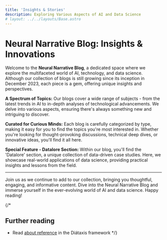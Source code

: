 ```yaml
---
title: 'Insights & Stories'
description: Exploring Various Aspects of AI and Data Science
# layout: ../../layouts/Base.astro
---
```


# Neural Narrative Blog: Insights & Innovations

Welcome to the **Neural Narrative Blog**, a dedicated space where we explore the multifaceted world of AI, technology, and data science. Although our collection of blogs is still growing since its inception in December 2023, each piece is a gem, offering unique insights and perspectives.

**A Spectrum of Topics:** Our blogs cover a wide range of subjects - from the latest trends in AI to in-depth analyses of technological advancements. We delve into various aspects, ensuring there's always something new and intriguing to discover.

**Curated for Curious Minds:** Each blog is carefully categorized by type, making it easy for you to find the topics you're most interested in. Whether you're looking for thought-provoking discussions, technical deep dives, or innovative ideas, you'll find it all here.

**Special Feature - Datalore Section:** Within our blog, you'll find the 'Datalore' section, a unique collection of data-driven case studies. Here, we showcase real-world applications of data science, providing practical insights and lessons from the field.

---

Join us as we continue to add to our collection, bringing you thoughtful, engaging, and informative content. Dive into the Neural Narrative Blog and immerse yourself in the ever-evolving world of AI and data science. Happy reading!

{/* 
## Further reading

- Read [about reference](https://diataxis.fr/reference/) in the Diátaxis framework */}
